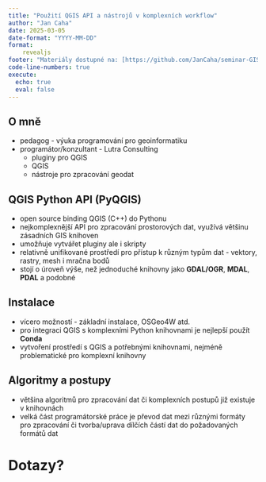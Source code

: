 ```yaml
---
title: "Použití QGIS API a nástrojů v komplexních workflow"
author: "Jan Caha"
date: 2025-03-05
date-format: "YYYY-MM-DD"
format: 
    revealjs
footer: "Materiály dostupné na: [https://github.com/JanCaha/seminar-GIS_Ostrava_2025](https://github.com/JanCaha/seminar-GIS_Ostrava_2025)"
code-line-numbers: true
execute:
  echo: true
  eval: false
---
```


## O mně

- pedagog - výuka programování pro geoinformatiku
- programátor/konzultant - Lutra Consulting
  - pluginy pro QGIS
  - QGIS 
  - nástroje pro zpracování geodat

## QGIS Python API (PyQGIS)

- open source binding QGIS (C++) do Pythonu
- nejkomplexnější API pro zpracování prostorových dat, využívá většinu zásadních GIS knihoven
- umožňuje vytvářet pluginy ale i skripty
- relativně unifikované prostředí pro přístup k různým typům dat - vektory, rastry, mesh i mračna bodů
- stojí o úroveň výše, než jednoduché knihovny jako **GDAL/OGR**, **MDAL**, **PDAL** a podobné 

## Instalace

- vícero možností - základní instalace, OSGeo4W atd.
- pro integraci QGIS s komplexními Python knihovnami je nejlepší použít **Conda**
- vytvoření prostředí s QGIS a potřebnými knihovnami, nejméně problematické pro komplexní knihovny

## Algoritmy a postupy

- většina algoritmů pro zpracování dat či komplexních postupů již existuje v knihovnách
- velká část programátorské práce je převod dat mezi různými formáty pro zpracování či tvorba/uprava dílčích částí dat do požadovaných formátů dat

# Dotazy? {.center}